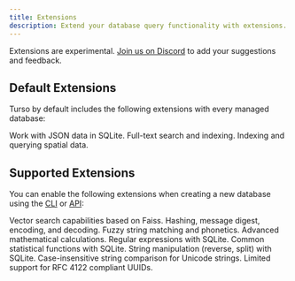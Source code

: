 ```yaml
---
title: Extensions
description: Extend your database query functionality with extensions.
---
```


<Warning>

Extensions are experimental. [Join us on Discord](https://discord.com/invite/4B5D7hYwub) to add your suggestions and feedback.

</Warning>

## Default Extensions

Turso by default includes the following extensions with every managed database:

<CardGroup>
  <Card title="JSON" href="https://www.sqlite.org/json1.html">
    Work with JSON data in SQLite.
  </Card>
  <Card title="Full-Text Search" href="https://www.sqlite.org/fts5.html">
    Full-text search and indexing.
  </Card>
  <Card title="R*Tree" href="https://www.sqlite.org/rtree.html">
    Indexing and querying spatial data.
  </Card>
</CardGroup>

## Supported Extensions

You can enable the following extensions when creating a new database using the [CLI](/cli) or [API](/api-reference/databases):

<CardGroup>
  <Card
    title="Vector Similarity Search"
    href="https://github.com/asg017/sqlite-vss"
  >
    Vector search capabilities based on Faiss.
  </Card>
  <Card
    title="SQLean Cypto"
    href="https://github.com/nalgeon/sqlean/blob/main/docs/crypto.md"
  >
    Hashing, message digest, encoding, and decoding.
  </Card>
  <Card
    title="SQLean Fuzzy"
    href="https://github.com/nalgeon/sqlean/blob/main/docs/fuzzy.md"
  >
    Fuzzy string matching and phonetics.
  </Card>
  <Card
    title="SQLean Math"
    href="https://github.com/nalgeon/sqlean/blob/main/docs/math.md"
  >
    Advanced mathematical calculations.
  </Card>
  <Card
    title="SQLean Regexp"
    href="https://github.com/nalgeon/sqlean/blob/main/docs/regexp.md"
  >
    Regular expressions with SQLite.
  </Card>
  <Card
    title="SQLean Stats"
    href="https://github.com/nalgeon/sqlean/blob/main/docs/stats.md"
  >
    Common statistical functions with SQLite.
  </Card>
  <Card
    title="SQLean Text"
    href="https://github.com/nalgeon/sqlean/blob/main/docs/text.md"
  >
    String manipulation (reverse, split) with SQLite.
  </Card>
  <Card
    title="SQLean Unicode"
    href="https://github.com/nalgeon/sqlean/blob/main/docs/text.md"
  >
    Case-insensitive string comparison for Unicode strings.
  </Card>
  <Card
    title="SQLean UUID"
    href="https://github.com/nalgeon/sqlean/blob/main/docs/uuid.md"
  >
    Limited support for RFC 4122 compliant UUIDs.
  </Card>
</CardGroup>
